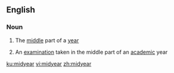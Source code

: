 ==English==

===Noun===
{{en-noun|~}}

# {{lb|en|uncountable}} The [[middle]] part of a [[year]]
# {{lb|en|countable}} An [[examination]] taken in the middle part of an [[academic]] year

[[ku:midyear]]
[[vi:midyear]]
[[zh:midyear]]